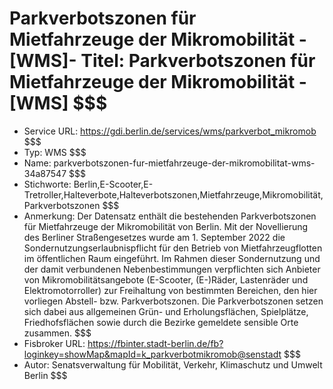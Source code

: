 # Parkverbotszonen für Mietfahrzeuge der Mikromobilität - [WMS]- Titel: Parkverbotszonen für Mietfahrzeuge der Mikromobilität - [WMS] $$$
- Service URL: https://gdi.berlin.de/services/wms/parkverbot_mikromob $$$
- Typ: WMS $$$
- Name: parkverbotszonen-fur-mietfahrzeuge-der-mikromobilitat-wms-34a87547 $$$
- Stichworte: Berlin,E-Scooter,E-Tretroller,Halteverbote,Halteverbotszonen,Mietfahrzeuge,Mikromobilität,Parkverbotszonen $$$
- Anmerkung: Der Datensatz enthält die bestehenden Parkverbotszonen für Mietfahrzeuge der Mikromobilität von Berlin. Mit der Novellierung des Berliner Straßengesetzes wurde am 1. September 2022 die Sondernutzungserlaubnispflicht für den Betrieb von Mietfahrzeugflotten im öffentlichen Raum eingeführt.
Im Rahmen dieser Sondernutzung und der damit verbundenen Nebenbestimmungen verpflichten sich Anbieter von Mikromobilitätsangebote  (E-Scooter, (E-)Räder, Lastenräder und Elektromotorroller) zur Freihaltung von bestimmten Bereichen, den hier vorliegen Abstell- bzw. Parkverbotszonen. Die Parkverbotszonen setzen sich dabei aus allgemeinen Grün- und Erholungsflächen, Spielplätze, Friedhofsflächen sowie durch die Bezirke gemeldete sensible Orte zusammen. $$$
- Fisbroker URL: https://fbinter.stadt-berlin.de/fb?loginkey=showMap&mapId=k_parkverbotmikromob@senstadt $$$
- Autor: Senatsverwaltung für Mobilität, Verkehr, Klimaschutz und Umwelt Berlin $$$
